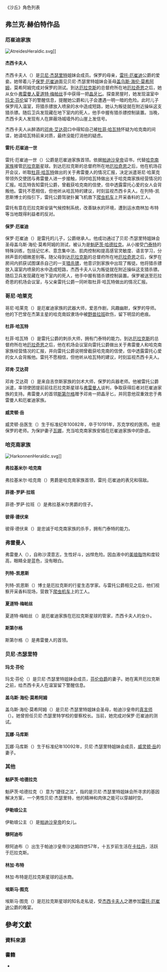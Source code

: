 {{Draft article|沙丘角色列表|subject=media}}
{{Expand language|en|page=List of Dune characters|date=2022-02-21}}

《沙丘》角色列表

== 弗兰克·赫伯特作品 ==
=== 厄崔迪家族 ===
[[File:AtreidesHeraldic.svg|thumb]]{{sfn|Herbert|1965|p=6}}]]

==== 杰西卡夫人 ====
杰西卡夫人（{{lang|en|Lady Jessica}}）是[[贝尼·杰瑟里特|贝尼·杰瑟里特]]姐妹会成员。保罗的母亲，[[雷托·厄崔迪|雷托·厄崔迪]]公爵的爱妾{{sfn|Herbert|1965|p=4}}。她带着儿子[[保罗·厄崔迪|保罗·厄崔迪]]面见贝尼·杰瑟里特姐妹会圣母[[盖乌斯·海伦·莫希阿姆|盖乌斯·海伦·莫希阿姆]]，莫希阿姆完成对保罗的测试{{sfn|Herbert|1965|p=8}}。到达[[厄拉克斯|厄拉克斯]]的总督府所在地[[厄拉奇恩|厄拉奇恩]]之后，她从女仆[[弗雷曼人|弗雷曼人]][[夏道特·梅帕丝|夏道特·梅帕丝]]手中获得一把[[晶牙匕|晶牙匕]]{{sfn|Herbert|1965|p=65}}。探查房屋时，她发现温室中[[玛戈·芬伦|玛戈·芬伦]]留下的警醒信息，提醒她公爵和儿子会遭遇一明一暗的危险{{sfn|Herbert|1965|p=86}}。此时儿子保罗闯入温室，将猎杀镖放入喷泉的水中造成短路，她认为叛徒就在附近操纵这支猎杀镖。随后卫兵发现藏在地下室内的死人，他手中握有猎杀镖控制装置{{sfn|Herbert|1965|p=87}}。当晚，杰西卡夫人发现有人在屏蔽场城墙外的山崖上发信号{{sfn|Herbert|1965|p=90}}。

杰西卡夫人从醉酒的[[邓肯·艾达荷|邓肯·艾达荷]]口中得知自己被[[杜菲·哈瓦特|杜菲·哈瓦特]]怀疑为哈克南的间谍，她请哈瓦特前来对质，最终没能打消他的疑虑{{sfn|Herbert|1965|p=173}}。

==== 雷托·厄崔迪一世 ====
雷托·厄崔迪一世（{{lang|en|Leto I Atreides}}）公爵是厄崔迪家族首领。依据[[帕迪沙皇帝|帕迪沙皇帝]]诏书，代替[[哈克南家族|哈克南家族]]接管[[厄拉克斯|厄拉克斯]]星球{{sfn|Herbert|1965|p=51}}。到达厄拉克斯的总督府所在地[[厄拉奇恩|厄拉奇恩]]之后，他在机场召开会议，听取[[杜菲·哈瓦特|杜菲·哈瓦特]]做出的关于弗雷曼人的情况汇报，决定派遣哥尼·哈莱克带领外交使团与弗雷曼人进一步接触，同时哈瓦特做出关于哈克南家族经营情况的汇报{{sfn|Herbert|1965|p=101}}。哈瓦特告知雷托公爵，曾截获哈克南的信使，信中透露雷托心爱的女人会背叛他。雷托不愿相信，但他听从哈瓦特的建议，时刻监视杰西卡夫人{{sfn|Herbert|1965|p=116}}。在列特-凯恩斯博士的指引下，雷托公爵驾驶扑翼飞机救下[[爬虫机车|爬虫机车]]上开采香料的工人{{sfn|Herbert|1965|p=143}}。

雷托有意在厄拉克斯安装气候控制系统，改善缺水的环境，遭到运水商林加·布特等当地既得利益者的反对{{sfn|Herbert|1965|p=152}}。

==== 保罗·厄崔迪 ====
保罗·厄崔迪（{{lang|en|Paul Atreides}}）是雷托的儿子，公爵继承人{{sfn|Herbert|1965|p=4}}。他成功通过了贝尼·杰瑟里特姐妹会圣母盖乌斯·海伦·莫希阿姆的测试，被认为是[[魁萨茨·哈德拉克|魁萨茨·哈德拉克]]{{sfn|Herbert|1965|p=12}}。从小接受[[门泰特|门泰特]]的特殊训练，包括记忆术、意念集中法、肌肉控制和提高感官灵敏度、语言学习，分辨声音的细微差别等{{sfn|Herbert|1965|p=56}}。随父母到达[[厄拉克斯|厄拉克斯]]的总督府所在地[[厄拉奇恩|厄拉奇恩]]之后，保罗在房间内抓获试图谋杀自己的一支[[猎杀镖|猎杀镖]]，他意识到家族中出现了叛徒{{sfn|Herbert|1965|p=81}}。他将猎杀镖放入温室内喷泉的水中造成短路，杰西卡夫人认为叛徒就在附近操纵这支猎杀镖。随后卫兵发现藏在地下室内的死人，他手中握有猎杀镖控制装置{{sfn|Herbert|1965|p=87}}。保罗被送至厄拉奇恩的机场会议室，与父亲雷托公爵一同听取杜菲·哈瓦特做出的情况汇报{{sfn|Herbert|1965|p=99}}。

=== 哥尼·哈莱克 ===
哥尼·哈莱克（{{lang|en|Gurney Halleck}}）是厄崔迪家族的武器大师，爱恶作剧，风趣幽默，保罗的导师{{sfn|Herbert|1965|p=39}}。他的下巴曾在杰第主星的哈克南奴隶场中被[[野兽拉班|野兽拉班]]砍伤，留下明显的疤痕{{sfn|Herbert|1965|p=43}}。

==== 杜菲·哈瓦特 ====
杜菲·哈瓦特（{{lang|en|Thufir Hawat}}）是雷托公爵的刺杀大师{{sfn|Herbert|1965|p=4}}，拥有门泰特的能力{{sfn|Herbert|1965|p=33}}。到达[[厄拉克斯|厄拉克斯]]的总督府所在地[[厄拉奇恩|厄拉奇恩]]之后，他在机场会议室向雷托公爵做出关于弗雷曼人和哈克南家族经营情况的汇报{{sfn|Herbert|1965|p=101}}，并向雷托公爵说明曾截获哈克南的信使，信中透露雷托心爱的女人会背叛他。雷托不愿相信，但他听从哈瓦特的建议，时刻监视杰西卡夫人{{sfn|Herbert|1965|p=116}}。

==== 邓肯·艾达荷 ====
邓肯·艾达荷（{{lang|en|Duncan Idaho}}）是来自吉奈斯家族的剑术大师{{sfn|Herbert|1965|p=33}}，保罗的兵器老师{{sfn|Herbert|1965|p=39}}。他被雷托公爵派遣，率领使团提前前往厄拉克斯星球与[[弗雷曼人|弗雷曼人]]谈判，争取获得后者对厄崔迪家族的支持{{sfn|Herbert|1965|p=54}}。弗雷曼人的首领[[斯第尔格|斯第尔格]]赠予邓肯一把晶牙匕，并同意他双重效忠于弗雷曼人和厄崔迪家族{{sfn|Herbert|1965|p=109}}。

==== 威灵顿·岳 ====
威灵顿·岳医生（{{lang|en|Dr. Wellington Yueh}}）生于标准纪年10082年，卒于10191年，苏克学校的医师{{sfn|Herbert|1965|p=45}}。他是保罗的老师。为保护妻子[[瓦娜·马库斯|瓦娜]]，充当哈克南家族安插在厄崔迪家族中的卧底{{sfn|Herbert|1965|p=19}}。

=== 哈克南家族 ===
[[File:HarkonnenHeraldic.svg|thumb]]]]

==== 弗拉基米尔·哈克南 ====
弗拉基米尔·哈克南（{{lang|en|Vladimir Harkonnen}}）男爵是哈克南家族首领，雷托·厄崔迪的表兄和宿敌{{sfn|Herbert|1965|p=17}}。

==== 菲德-罗萨·拉班 ====
菲德-罗萨·拉班（{{lang|en|Feyd-Rautha Rabban}}）是弗拉基米尔男爵的侄子{{sfn|Herbert|1965|p=17}}。

==== 彼得·德伏来 ====
彼得·德伏来（{{lang|en|Piter De Vries}}）是忠诚于哈克南家族的杀手，拥有门泰特的能力{{sfn|Herbert|1965|p=18}}。

=== 弗雷曼人 ===
弗雷曼人（{{lang|en|Fremen}}），自称沙漠意志{{sfn|Herbert|1965|p=5}}，生性好斗，凶悍危险。因血液中的[[美琅脂|美琅脂]]饱和度较高，眼睛全是蓝色，没有眼白{{sfn|Herbert|1965|p=46}}。

==== 列特-凯恩斯 ====
列特-凯恩斯（{{lang|en|Liet-Kynes}}）博士是厄拉克斯的行星生态学家{{sfn|Herbert|1965|p=124}}。与雷托公爵相见之后，他们视察开采香料现场，营救下[[爬虫机车|爬虫机车]]上的工人{{sfn|Herbert|1965|p=143}}。

==== 夏道特·梅帕丝 ====
夏道特·梅帕丝（{{lang|en|Shadout Mapes}}）是厄崔迪家族在厄拉克斯星球的管家{{sfn|Herbert|1965|p=60}}，杰西卡夫人的女仆。

==== 斯第尔格 ====
斯第尔格（{{lang|en|Stilgar}}）是弗雷曼人的首领{{sfn|Herbert|1965|p=108}}。

=== 贝尼·杰瑟里特 ===
==== 玛戈·芬伦 ====
玛戈·芬伦（{{lang|en|Margot Fenring}}）是贝尼·杰瑟里特姐妹会成员，[[芬伦伯爵|芬伦伯爵]]的妻子。她在离开厄拉克斯之前，给杰西卡夫人在温室留下警醒信息{{sfn|Herbert|1965|p=85}}。

==== 盖乌斯·海伦·莫希阿姆 ====
盖乌斯·海伦·莫希阿姆（{{lang|en|Gaius Helen Mohiam}}）是贝尼·杰瑟里特姐妹会圣母，帕迪沙皇帝的[[真言师|真言师]]（{{lang|en|Truthsayer}}）{{sfn|Herbert|1965|p=7}}。她曾担任贝尼·杰瑟里特学校的督察校长{{sfn|Herbert|1965|p=26}}。当前，她完成对保罗·厄崔迪的测试{{sfn|Herbert|1965|p=12}}。

==== 瓦娜·马库斯 ====
瓦娜·马库斯（{{lang|en|Wanna Marcus}}）生于标准纪年10092年，贝尼·杰瑟里特姐妹会成员，[[威灵顿·岳|威灵顿·岳]]的妻子{{sfn|Herbert|1965|p=45}}。

=== 其他 ===
==== 魁萨茨·哈德拉克 ====
魁萨茨·哈德拉克（{{lang|en|Kwisatz Haderach}}）意为“捷径之法”，指的是贝尼·杰瑟里特姐妹会所寻求的基因解决方案，一个男性贝尼·杰瑟里特，他的精神和肉体之能可以穿越时空{{sfn|Herbert|1965|p=15}}{{sfn|Herbert|1965|p=595}}。

==== 伊勒琅公主 ====
伊勒琅公主（{{lang|en|Princess Irulan}}）是[[帕迪沙皇帝|帕迪沙皇帝]]的女儿{{sfn|Herbert|1965|p=124}}。

==== 穆阿迪布 ====
穆阿迪布（{{lang|en|Muad'Dib}}）出生于帕迪沙皇帝沙达姆四世57年，十五岁前生活在[[卡拉丹|卡拉丹]]，活跃于厄拉克斯{{sfn|Herbert|1965|p=3}}。

==== 林加·布特 ====
林加·布特是厄拉克斯星球的运水商{{sfn|Herbert|1965|p=152}}。

==== 埃斯马·图克 ====
埃斯马·图克（{{lang|en|Esmar Tuek}}）是厄拉克斯星球的知名走私徒，受[[杰西卡夫人|杰西卡夫人]]之邀参加[[雷托·厄崔迪|雷托·厄崔迪]]公爵的晚宴{{sfn|Herbert|1965|p=154}}。

== 參考文獻 ==
=== 資料來源 ===
{{reflist|30em}}

=== 書籍 ===
* {{Cite book | last = Herbert | first = Franklin | year = 1965 |author-link = 弗兰克·赫伯特 | others= 潘振华/译 | title = 《[[沙丘_(小说)|沙丘]]》 |trans-title={{lang|en|''Dune''}} | location = 南京 | publisher = 江苏凤凰文艺出版社 | date = 2017年1月 | orig-year = 1965 | pages = | ISBN = 9787539967363 | accessdate = | url = | language = zh-CN | ref = harv }}

{{Dune franchise}}
{{draft categories|
[[Category:沙丘_(小說)|Category:沙丘 (小說)]]
}}